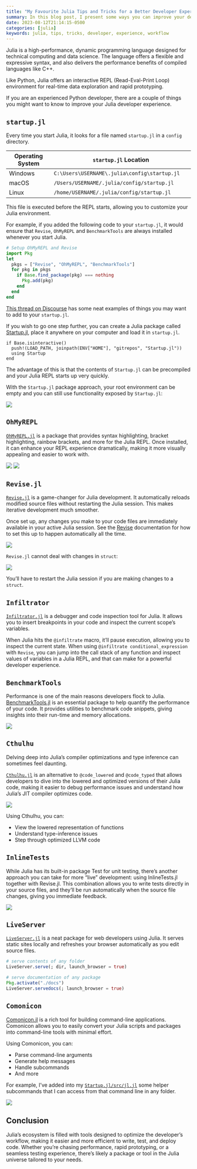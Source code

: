 ```yaml
---
title: "My Favourite Julia Tips and Tricks for a Better Developer Experience"
summary: In this blog post, I present some ways you can improve your developer experience using Julia
date: 2023-08-12T21:14:15-0500
categories: [julia]
keywords: julia, tips, tricks, developer, experience, workflow
---
```


Julia is a high-performance, dynamic programming language designed for technical computing and data science.
The language offers a flexible and expressive syntax, and also delivers the performance benefits of compiled languages like C++.

Like Python, Julia offers an interactive REPL (Read-Eval-Print Loop) environment for real-time data exploration and rapid prototyping.

If you are an experienced Python developer, there are a couple of things you might want to know to improve your Julia developer experience.

## `startup.jl`

Every time you start Julia, it looks for a file named `startup.jl` in a `config` directory.

| Operating System | `startup.jl` Location                                |
|------------------|-------------------------------------------------------|
| Windows          | `C:\Users\USERNAME\.julia\config\startup.jl`         |
| macOS            | `/Users/USERNAME/.julia/config/startup.jl`           |
| Linux            | `/home/USERNAME/.julia/config/startup.jl`            |

This file is executed before the REPL starts, allowing you to customize your Julia environment.

For example, if you added the following code to your `startup.jl`, it would ensure that `Revise`, `OhMyREPL` and `BenchmarkTools` are always installed whenever you start Julia.

```julia
# Setup OhMyREPL and Revise
import Pkg
let 
  pkgs = ["Revise", "OhMyREPL", "BenchmarkTools"]
  for pkg in pkgs
    if Base.find_package(pkg) === nothing
      Pkg.add(pkg)
    end
  end
end
```

[This thread on Discourse](https://discourse.julialang.org/t/what-is-in-your-startup-jl/18228) has some neat examples of things you may want to add to your `startup.jl`.

If you wish to go one step further, you can create a Julia package called [Startup.jl](https://github.com/kdheepak/Startup.jl), place it anywhere on your computer and load it in `startup.jl`.

```
if Base.isinteractive()
  push!(LOAD_PATH, joinpath(ENV["HOME"], "gitrepos", "Startup.jl"))
  using Startup
end
```

The advantage of this is that the contents of `Startup.jl` can be precompiled and your Julia REPL starts up very quickly.

With the `Startup.jl` package approach, your root environment can be empty and you can still use functionality exposed by `Startup.jl`:

![](https://user-images.githubusercontent.com/1813121/260273629-af4095d5-81cf-4a28-aa64-f720def4a9d6.png)

## `OhMyREPL`

[`OhMyREPL.jl`](https://github.com/KristofferC/OhMyREPL.jl) is a package that provides syntax highlighting, bracket highlighting, rainbow brackets, and more for the Julia REPL.
Once installed, it can enhance your REPL experience dramatically, making it more visually appealing and easier to work with.

![](https://user-images.githubusercontent.com/1813121/260273560-ef15e720-6e45-4b16-8332-3d79d6fa1a56.png) ![](https://user-images.githubusercontent.com/1813121/260273561-bebffa42-3331-4ce4-a3ee-81df1dfa6d8e.png)

## `Revise.jl`

[`Revise.jl`](https://github.com/timholy/Revise.jl) is a game-changer for Julia development. 
It automatically reloads modified source files without restarting the Julia session. 
This makes iterative development much smoother.

Once set up, any changes you make to your code files are immediately available in your active Julia session.
See the [Revise](https://timholy.github.io/Revise.jl/stable/config/) documentation for how to set this up to happen automatically all the time.

![](https://user-images.githubusercontent.com/1813121/260274474-6dbd7408-d65e-4b74-b1d2-96eeb03f2581.gif)

::: callout-note
`Revise.jl` cannot deal with changes in `struct`:

![](https://user-images.githubusercontent.com/1813121/260273898-830f4ef9-7b23-4358-8f6c-6f186c7fbbbb.png)

You'll have to restart the Julia session if you are making changes to a `struct`.
:::

## `Infiltrator`

[`Infiltrator.jl`](https://github.com/JuliaDebug/Infiltrator.jl) is a debugger and code inspection tool for Julia.
It allows you to insert breakpoints in your code and inspect the current scope's variables.

When Julia hits the `@infiltrate` macro, it'll pause execution, allowing you to inspect the current state.
When using `@infiltrate conditional_expression` with `Revise`, you can jump into the call stack of any function and inspect values of variables in a Julia REPL, and that can make for a powerful developer experience.

## `BenchmarkTools`

Performance is one of the main reasons developers flock to Julia.
[BenchmarkTools.jl](https://github.com/JuliaCI/BenchmarkTools.jl) is an essential package to help quantify the performance of your code.
It provides utilities to benchmark code snippets, giving insights into their run-time and memory allocations.

![](https://user-images.githubusercontent.com/1813121/260274763-85f6a403-467f-4d51-b00b-5cbf9f0b6115.png)

## `Cthulhu`

Delving deep into Julia's compiler optimizations and type inference can sometimes feel daunting. 

[`Cthulhu.jl`](https://github.com/JuliaDebug/Cthulhu.jl) is an alternative to `@code_lowered` and `@code_typed` that allows developers to dive into the lowered and optimized versions of their Julia code, making it easier to debug performance issues and understand how Julia's JIT compiler optimizes code.

![](https://user-images.githubusercontent.com/1813121/260274805-ea3dcdbd-a750-4b4a-8869-ea7ee9d92e8b.png)

Using Cthulhu, you can:

- View the lowered representation of functions
- Understand type-inference issues
- Step through optimized LLVM code

## `InlineTests`

While Julia has its built-in package Test for unit testing, there's another approach you can take for more "live" development: using InlineTests.jl together with Revise.jl.
This combination allows you to write tests directly in your source files, and they'll be run automatically when the source file changes, giving you immediate feedback.

![](https://user-images.githubusercontent.com/1813121/260275198-6d590ff2-4d74-4f40-86a3-2642475654ce.png)

## `LiveServer`

[`LiveServer.jl`](https://github.com/tlienart/LiveServer.jl) is a neat package for web developers using Julia.
It serves static sites locally and refreshes your browser automatically as you edit source files.

```julia
# serve contents of any folder
LiveServer.serve(; dir, launch_browser = true)

# serve documentation of any package
Pkg.activate("./docs")
LiveServer.servedocs(; launch_browser = true)
```

## `Comonicon`

[Comonicon.jl](https://github.com/comonicon/Comonicon.jl) is a rich tool for building command-line applications.
Comonicon allows you to easily convert your Julia scripts and packages into command-line tools with minimal effort.

Using Comonicon, you can:

- Parse command-line arguments
- Generate help messages
- Handle subcommands
- And more

For example, I've added into my [`Startup.jl/src/jl.jl`](https://github.com/kdheepak/Startup.jl/blob/d1959b2d08868b04d3f33911b6260275bb22a34b/src/jl.jl) some helper subcommands that I can access from that command line in any folder.

![](https://user-images.githubusercontent.com/1813121/260273139-d07af2d5-fd2c-4ebb-bd97-d7fd67698f3e.png)

## Conclusion

Julia's ecosystem is filled with tools designed to optimize the developer's workflow, making it easier and more efficient to write, test, and deploy code.
Whether you're chasing performance, rapid prototyping, or a seamless testing experience, there's likely a package or tool in the Julia universe tailored to your needs.
